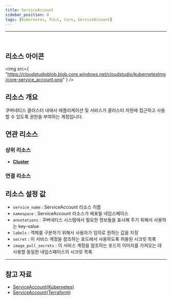 ```yaml
---
title: ServiceAccount
sidebar_position: 0
tags: [Kubernetes, 리소스, Core, ServiceAccount]
---
```



<hr />
<br />


## 리소스 아이콘

<img
    src={
        "https://cloudstudioblob.blob.core.windows.net/cloudstudio/kubernetesImg/core-service_account.png"
    }
/>

## 리소스 개요

쿠버네티스 클러스터 내에서 애플리케이션 및 서비스가 클러스터 자원에 접근하고 사용할 수 있도록 권한을 부여하는 계정입니다.

## 연관 리소스

### 상위 리소스

-   [**Cluster**](https://docs.cstudio.app/docs/resource/kubernetes/Base/Cluster)

### 연결 리소스


## 리소스 설정 값

-   `service_name` : ServiceAccount 리소스 이름
-   `namespace` : ServiceAccount 리소스가 배포될 네임스페이스
-   `annotations` : 쿠버네티스 시스템에서 필요한 정보들을 표시해 주기 위해서 사용하는 key-value
-   `labels` : 객체를 구분하기 위해서 사용자가 임의로 원하는 값을 지정
-   `secret` : 이 서비스 계정을 참조하는 포드에서 사용하도록 허용된 시크릿 목록
-   `image_pull_secrets` : 이 서비스 계정을 참조하는 포드의 이미지를 가져오는 데 사용할 동일한 네임스페이스의 시크릿 목록



---

## 참고 자료

-   [ServiceAccount(Kubernetes)](https://kubernetes.io/docs/concepts/security/service-accounts/)
-   [ServiceAccount(Terraform)](https://registry.terraform.io/providers/hashicorp/kubernetes/latest/docs/resources/service_account)
